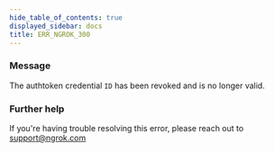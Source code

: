 ```yaml
---
hide_table_of_contents: true
displayed_sidebar: docs
title: ERR_NGROK_300
---
```


### Message

The authtoken credential `ID` has been revoked
and is no longer valid.

### Further help

If you're having trouble resolving this error, please reach out to [support@ngrok.com](mailto:support@ngrok.com?subject=Help%20with%20ERR_NGROK_300)
